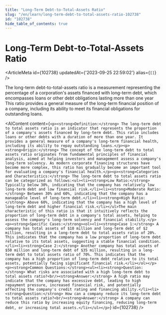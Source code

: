 ```yaml
---
title: "Long-Term Debt-to-Total-Assets Ratio"
slug: "/en/learn/long-term-debt-to-total-assets-ratio-102738"
id: "102738"
hide_table_of_contents: true
---
```



# Long-Term Debt-to-Total-Assets Ratio

<ArticleMeta id={102738} updatedAt={'2023-09-25 22:59:02'} alias={`[]`} />
<div className='border-solid border-b border-t-0 my-4 border-[var(--ifm-color-gray-300)]' />

The long-term debt-to-total-assets ratio is a measurement representing the percentage of a corporation's assets financed with long-term debt, which encompasses loans or other debt obligations lasting more than one year This ratio provides a general measure of the long-term financial position of a company, including its ability to meet its financial obligations for outstanding loans.

<AIContent content={`<p><strong>Definition:</strong> The long-term debt to total assets ratio is an indicator that represents the proportion of a company's assets financed by long-term debt. This ratio includes loans or other debts with a duration of more than one year. It provides a general measure of a company's long-term financial health, including its ability to repay outstanding loans.</p><p><strong>Origin:</strong> The concept of the long-term debt to total assets ratio originates from fundamental principles of financial analysis, aimed at helping investors and management assess a company's long-term solvency. As modern corporate financing structures have become more complex, this ratio has gradually become an important tool for evaluating a company's financial health.</p><p><strong>Categories and Characteristics:</strong> The long-term debt to total assets ratio can be categorized as follows:<ul><li><strong>Low Ratio:</strong> Typically below 30%, indicating that the company has relatively low long-term debt and low financial risk.</li><li><strong>Moderate Ratio:</strong> Between 30% and 60%, indicating that the company has a manageable level of long-term debt.</li><li><strong>High Ratio:</strong> Above 60%, indicating that the company has a high level of long-term debt and higher financial risk.</li></ul>The main characteristic of this ratio is that it intuitively reflects the proportion of long-term debt in a company's total assets, helping to assess the company's long-term solvency and financial stability.</p><p><strong>Specific Cases:</strong><ol><li><strong>Case 1:</strong> A company has total assets of $10 million and long-term debt of $2 million, resulting in a long-term debt to total assets ratio of 20%. This indicates that the company has a low proportion of long-term debt relative to its total assets, suggesting a stable financial condition.</li><li><strong>Case 2:</strong> Another company has total assets of $50 million and long-term debt of $35 million, resulting in a long-term debt to total assets ratio of 70%. This indicates that the company has a high proportion of long-term debt relative to its total assets, potentially facing significant financial risk.</li></ol></p><p><strong>Common Questions:</strong><ul><li><strong>Question:</strong> What risks are associated with a high long-term debt to total assets ratio?<br/><strong>Answer:</strong> A high ratio may indicate that the company has excessive debt, leading to high repayment pressure, increased financial risk, and potentially affecting the company's credit rating and financing ability.</li><li><strong>Question:</strong> How can a company reduce its long-term debt to total assets ratio?<br/><strong>Answer:</strong> A company can reduce this ratio by increasing equity financing, reducing long-term debt, or increasing total assets.</li></ul></p>`} id={102738} />
